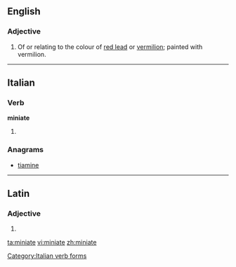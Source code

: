 ==English==

===Adjective===
{{en-adj}}

# Of or relating to the colour of [[red lead]] or [[vermilion]]; painted with vermilion.

{{Webster 1913}}

----

==Italian==

===Verb===
'''miniate'''

# {{conjugation of|minare||2|p|pres|sub|lang=it}}

===Anagrams===
* [[tiamine#Italian|tiamine]]

[[Category:Italian verb forms]]

----

==Latin==

===Adjective===
{{la-adj-form|miniāte}}

# {{inflection of|miniatus|miniātus|voc|m|s|lang=la}}

[[ta:miniate]]
[[vi:miniate]]
[[zh:miniate]]